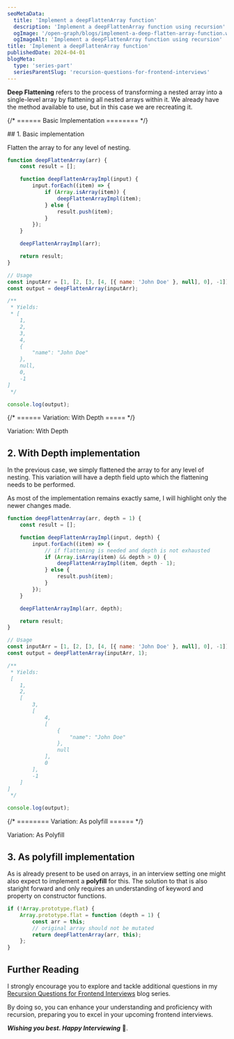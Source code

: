 ```yaml
---
seoMetaData:
  title: 'Implement a deepFlattenArray function'
  description: 'Implement a deepFlattenArray function using recursion'
  ogImage: '/open-graph/blogs/implement-a-deep-flatten-array-function.webp'
  ogImageAlt: 'Implement a deepFlattenArray function using recursion'
title: 'Implement a deepFlattenArray function'
publishedDate: 2024-04-01
blogMeta:
  type: 'series-part'
  seriesParentSlug: 'recursion-questions-for-frontend-interviews'
---
```


**Deep Flattening** refers to the process of transforming a nested array into a single-level array by flattening all nested arrays within it. We already have the <InlineCode code="Array.prototype.flat()"/> method available to use, but in this case we are recreating it.

{/* ====== Basic Implementation ======== */}

<section>
## 1. Basic implementation

Flatten the array to for any level of nesting.

```js title="./src/deepFlattenArray.js"
function deepFlattenArray(arr) {
	const result = [];

	function deepFlattenArrayImpl(input) {
		input.forEach((item) => {
			if (Array.isArray(item)) {
				deepFlattenArrayImpl(item);
			} else {
				result.push(item);
			}
		});
	}

	deepFlattenArrayImpl(arr);

	return result;
}

// Usage
const inputArr = [1, [2, [3, [4, [{ name: 'John Doe' }, null], 0], -1]]];
const output = deepFlattenArray(inputArr);

/**
 * Yields:
 * [
    1,
    2,
    3,
    4,
    {
        "name": "John Doe"
    },
    null,
    0,
    -1
]
 */

console.log(output);
```

</section>

{/* ====== Variation: With Depth ===== */}

<section>
<SubHeading>Variation: With Depth</SubHeading>

## 2. With Depth implementation

In the previous case, we simply flattened the array to for any level of nesting. This variation will have a depth field upto which the flattening needs to be performed.

As most of the implementation remains exactly same, I will highlight only the newer changes made.

```js title="./src/deepFlattenArray.js" mark="depth" ins={7,8, 15}
function deepFlattenArray(arr, depth = 1) {
	const result = [];

	function deepFlattenArrayImpl(input, depth) {
		input.forEach((item) => {
			// if flattening is needed and depth is not exhausted
			if (Array.isArray(item) && depth > 0) {
				deepFlattenArrayImpl(item, depth - 1);
			} else {
				result.push(item);
			}
		});
	}

	deepFlattenArrayImpl(arr, depth);

	return result;
}

// Usage
const inputArr = [1, [2, [3, [4, [{ name: 'John Doe' }, null], 0], -1]]];
const output = deepFlattenArray(inputArr, 1);

/**
 * Yields:
 [
    1,
    2,
    [
        3,
        [
            4,
            [
                {
                    "name": "John Doe"
                },
                null
            ],
            0
        ],
        -1
    ]
]
 */

console.log(output);
```

</section>

{/* ======== Variation: As polyfill ====== */}

<section>
<SubHeading>Variation: As Polyfill</SubHeading>

## 3. As polyfill implementation

As <InlineCode code="Array.prototype.flat()"/> is already present to be used on arrays, in an interview setting one might also expect to implement a **polyfill** for this. The solution to that is also staright forward and only requires an understanding of <InlineCode code="this"/> keyword and <InlineCode code="prototype"/> property on constructor functions.

```js
if (!Array.prototype.flat) {
	Array.prototype.flat = function (depth = 1) {
		const arr = this;
		// original array should not be mutated
		return deepFlattenArray(arr, this);
	};
}
```

</section>

## Further Reading

I strongly encourage you to explore and tackle additional questions in my [Recursion Questions for Frontend Interviews](/blog/recursion-questions-for-frontend-interviews/ 'Find more question on recursion in the recursion questions for frontend interviews blog series') blog series.

By doing so, you can enhance your understanding and proficiency with recursion, preparing you to excel in your upcoming frontend interviews.

**_Wishing you best. Happy Interviewing_** 🫡.
